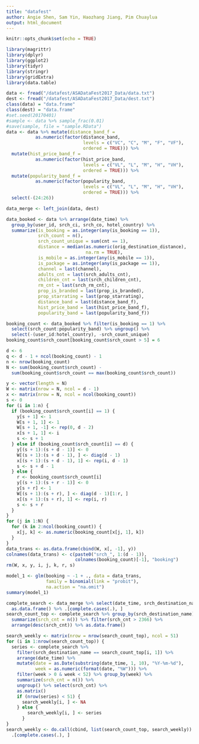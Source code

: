 ```yaml
---
title: "datafest"
author: Angie Shen, Sam Yin, Haozhang Jiang, Pim Chuaylua
output: html_document
---
```


```r
knitr::opts_chunk$set(echo = TRUE)

library(magrittr)
library(dplyr)
library(ggplot2)
library(tidyr)
library(stringr)
library(gridExtra)
library(data.table)
```

```r
data <- fread("/datafest/ASADataFest2017_Data/data.txt")
dest <- fread("/datafest/ASADataFest2017_Data/dest.txt")
class(data) = "data.frame"
class(dest) = "data.frame"
#set.seed(20170401)
#sample <- data %>% sample_frac(0.01)
#save(sample, file = "sample.RData")
data <- data %>% mutate(distance_band_f = 
           as.numeric(factor(distance_band, 
                             levels = c("VC", "C", "M", "F", "VF"), 
                             ordered = TRUE))) %>% 
  mutate(hist_price_band_f = 
           as.numeric(factor(hist_price_band, 
                             levels = c("VL", "L", "M", "H", "VH"), 
                             ordered = TRUE))) %>% 
  mutate(popularity_band_f = 
           as.numeric(factor(popularity_band, 
                             levels = c("VL", "L", "M", "H", "VH"), 
                             ordered = TRUE))) %>% 
  select(-(24:26))
```

```r
data_merge <- left_join(data, dest)
```

```r
data_booked <- data %>% arrange(date_time) %>% 
  group_by(user_id, srch_ci, srch_co, hotel_country) %>% 
  summarize(is_booking = as.integer(any(is_booking == 1)), 
            srch_count = n(), 
            srch_count_unique = sum(cnt == 1), 
            distance = median(as.numeric(orig_destination_distance), 
                              na.rm = TRUE), 
            is_mobile = as.integer(any(is_mobile == 1)), 
            is_package = as.integer(any(is_package == 1)), 
            channel = last(channel), 
            adults_cnt = last(srch_adults_cnt), 
            children_cnt = last(srch_children_cnt), 
            rm_cnt = last(srch_rm_cnt), 
            prop_is_branded = last(prop_is_branded), 
            prop_starrating = last(prop_starrating), 
            distance_band = last(distance_band_f), 
            hist_price_band = last(hist_price_band_f), 
            popularity_band = last(popularity_band_f))
```

```r
booking_count <- data_booked %>% filter(is_booking == 1) %>% 
  select(srch_count:popularity_band) %>% ungroup() %>% 
  select(-(user_id:hotel_country), -srch_count_unique)
booking_count$srch_count[booking_count$srch_count > 5] = 6

d <- 6
q <- d - 1 + ncol(booking_count) - 1
n <- nrow(booking_count)
N <- sum(booking_count$srch_count) - 
  sum(booking_count$srch_count == max(booking_count$srch_count))

y <- vector(length = N)
W <- matrix(nrow = N, ncol = d - 1)
x <- matrix(nrow = N, ncol = ncol(booking_count))
s <- 0
for (i in 1:n) {
  if (booking_count$srch_count[i] == 1) {
    y[s + 1] <- 1
    W[s + 1, 1] <- 1
    W[s + 1, -1] <- rep(0, d - 2)
    x[s + 1, 1] <- i
    s <- s + 1
  } else if (booking_count$srch_count[i] == d) {
    y[(s + 1):(s + d - 1)] <- 0
    W[(s + 1):(s + d - 1), ] <- diag(d - 1)
    x[(s + 1):(s + d - 1), 1] <- rep(i, d - 1)
    s <- s + d - 1
  } else {
    r <- booking_count$srch_count[i]
    y[(s + 1):(s + r - 1)] <- 0
    y[s + r] <- 1
    W[(s + 1):(s + r), ] <- diag(d - 1)[1:r, ]
    x[(s + 1):(s + r), 1] <- rep(i, r)
    s <- s + r
  }
}
for (j in 1:N) {
  for (k in 2:ncol(booking_count)) {
    x[j, k] <- as.numeric(booking_count[x[j, 1], k])
  }
}
data_trans <- as.data.frame(cbind(W, x[, -1], y))
colnames(data_trans) <- c(paste0("srch_", 1:(d - 1)), 
                          colnames(booking_count)[-1], "booking")
rm(W, x, y, i, j, k, r, s)

model_1 <- glm(booking ~ -1 + ., data = data_trans, 
               family = binomial(link = "probit"), 
               na.action = "na.omit")
summary(model_1)
```

```r
complete_search <- data_merge %>% select(date_time, srch_destination_name) %>% 
  as.data.frame() %>% .[complete.cases(.), ]
search_count_top <- complete_search %>% group_by(srch_destination_name) %>% 
  summarize(srch_cnt = n()) %>% filter(srch_cnt > 2366) %>% 
  arrange(desc(srch_cnt)) %>% as.data.frame()

search_weekly <- matrix(nrow = nrow(search_count_top), ncol = 51)
for (i in 1:nrow(search_count_top)) {
  series <- complete_search %>% 
    filter(srch_destination_name == search_count_top[i, 1]) %>% 
    arrange(date_time) %>% 
    mutate(date = as.Date(substring(date_time, 1, 10), "%Y-%m-%d"), 
           week = as.numeric(format(date, "%W"))) %>% 
    filter(week > 0 & week < 52) %>% group_by(week) %>% 
    summarize(srch_cnt = n()) %>% 
    ungroup() %>% select(srch_cnt) %>% 
    as.matrix()
    if (nrow(series) < 51) {
      search_weekly[i, ] <- NA
    } else {
        search_weekly[i, ] <- series
      }
}
search_weekly <- do.call(cbind, list(search_count_top, search_weekly)) %>% 
  .[complete.cases(.), ]

```

